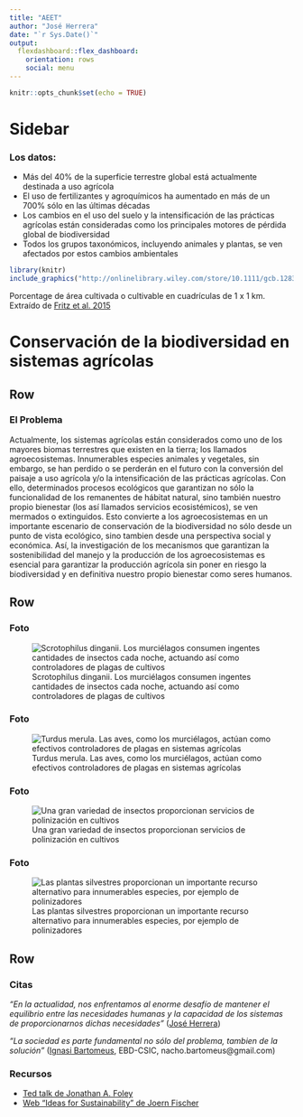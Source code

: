 ```yaml
---
title: "AEET"
author: "José Herrera"
date: "`r Sys.Date()`"
output: 
  flexdashboard::flex_dashboard:
    orientation: rows
    social: menu
---
```


```r
knitr::opts_chunk$set(echo = TRUE)
```

Sidebar {.sidebar}
=======================================================================

### Los datos: 

- Más del 40% de la superficie terrestre global está actualmente destinada a uso agrícola
- El uso de fertilizantes y agroquímicos ha aumentado en más de un 700% sólo en las últimas décadas
- Los cambios en el uso del suelo y la intensificación de las prácticas agrícolas están consideradas como los principales motores de pérdida global de biodiversidad
- Todos los grupos taxonómicos, incluyendo animales y plantas, se ven afectados por estos cambios ambientales

```r
library(knitr)
include_graphics("http://onlinelibrary.wiley.com/store/10.1111/gcb.12838/asset/image_n/gcb12838-fig-0003.png?v=1&t=jbt4teh2&s=31b44f3e8bbc2e5d598b5af219e53d9735e86c9d")

```
Porcentage de área cultivada o cultivable en cuadrículas de 1 x 1 km. Extraído de [Fritz et al. 2015](http://onlinelibrary.wiley.com/doi/10.1111/gcb.12838/abstract)

Conservación de la biodiversidad en sistemas agrícolas
=======================================================================

Row
-----------------------------------------------------------------------

### El Problema

Actualmente, los sistemas agrícolas están considerados como uno de los mayores biomas terrestres que existen en la tierra; los llamados agroecosistemas. Innumerables especies animales y vegetales, sin embargo, se han perdido o se perderán en el futuro con la conversión del paisaje a uso agrícola y/o la intensificación de las prácticas agrícolas. Con ello, determinados procesos ecológicos que garantizan no sólo la funcionalidad de los remanentes de hábitat natural, sino también nuestro propio bienestar (los así llamados servicios ecosistémicos), se ven mermados o extinguidos. Esto convierte a los agroecosistemas en un importante escenario de conservación de la biodiversidad no sólo desde un punto de vista ecológico, sino tambien desde una perspectiva social y económica. Así, la investigación de los mecanismos que garantizan la sostenibilidad del manejo y la producción de los agroecosistemas es esencial para garantizar la producción agrícola sin poner en riesgo la biodiversidad y en definitiva nuestro propio bienestar como seres humanos.        

Row
-----------------------------------------------------------------------

### Foto

![Scrotophilus dinganii. Los murciélagos consumen ingentes cantidades de insectos cada noche, actuando así como controladores de plagas de cultivos](https://d1lds9cvq82c7x.cloudfront.net/wp-content/uploads/2017/07/Bats-2-S-dinganii.jpg)

### Foto

![Turdus merula. Las aves, como los murciélagos, actúan como efectivos controladores de plagas en sistemas agrícolas](https://www.tiendanimal.es/images/descimages/mirlo.jpg)

### Foto

![Una gran variedad de insectos proporcionan servicios de polinización en cultivos](http://agronomaster.com/wp-content/uploads/2017/05/Abeja-polinizadora.jpg)

### Foto

![Las plantas silvestres proporcionan un importante recurso alternativo para innumerables especies, por ejemplo de polinizadores](https://equitecbalearlapaz.files.wordpress.com/2016/04/dsc_0021.jpg?w=1000)

Row
-----------------------------------------------------------------------

### Citas {data-width=700}

_"En la actualidad, nos enfrentamos al enorme desafío de mantener el equilibrio entre las necesidades humanas y la capacidad de los sistemas de proporcionarnos dichas necesidades"_  ([José Herrera](herreramirlo@gmail.com
))   

_"La sociedad es parte fundamental no sólo del problema, tambien de la solución"_  ([Ignasi Bartomeus](www.bartomeuslab.com), EBD-CSIC, nacho.bartomeus@gmail.com)   


### Recursos {data-width=340}

- [Ted talk de Jonathan A. Foley](https://www.ted.com/talks/jonathan_foley_the_other_inconvenient_truth?language=es)
- [Web "Ideas for Sustainability" de Joern Fischer](https://ideas4sustainability.wordpress.com/)


